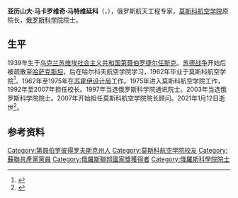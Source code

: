 {{同名人物|马特维延科|马特维延科}}
{{Infobox officeholder
| 姓名     = 亚历山大·马特维延科
| 原名     = Александр Матвеенко
| 职务     = [[莫斯科航空学院|莫斯科航空学院]]院长
| 就任日期 = 1992年
| 卸任日期 = 2007年
| 前任     =
| 继任     =
| 性别     = 男
| 出生日期 = 1939年8月20日
| 出生地点 = {{URS}}[[卡缅斯科耶|第聂伯罗捷尔任斯克]]
| 逝世日期 = {{Dda|2021|1|12|1939|8|20}}
| 逝世地点 = {{RUS}}[[莫斯科|莫斯科]]
| 母校     = 莫斯科航空学院
| 获奖     = {{四级祖国功勋勋章}} {{苏联荣誉勋章}} {{莫斯科建城八百五十周年奖章}}
}}
'''亚历山大·马卡罗维奇·马特维延科'''（{{lang-ru|Александр Макарович Матвеенко}}，{{bd|1939年|8月20日|2021年|1月12日|catIdx=Matveenko}}），俄罗斯航天工程专家，[[莫斯科航空学院|莫斯科航空学院]]原院长，[[俄罗斯科学院|俄罗斯科学院]]院士。

==生平==
1939年生于[[乌克兰苏维埃社会主义共和国|乌克兰苏维埃社会主义共和国]][[卡缅斯科耶|第聂伯罗捷尔任斯克]]。[[苏德战争|苏德战争]]开始后被疏散至[[哈萨克斯坦|哈萨克斯坦]]，后在哈尔科夫航空学院学习，1962年毕业于莫斯科航空学院<ref>{{cite web |title=Академику Матвеенко Александру Макаровичу - 80 лет! |url=http://www.ras.ru/news/shownews.aspx?id=7bfbf290-92ad-4529-8ada-31083cf4d107 |publisher=[[俄罗斯科学院|РАН]] |language=ru |date=2019-08-20 |accessdate=2021-01-15 |archive-date=2021-01-21 |archive-url=https://web.archive.org/web/20210121192920/http://www.ras.ru/news/shownews.aspx?id=7bfbf290-92ad-4529-8ada-31083cf4d107 |dead-url=no }}</ref>。1962年至1975年在[[苏霍伊设计局|苏霍伊设计局]]工作。1975年进入莫斯科航空学院工作，1992年至2007年担任校长。1997年当选俄罗斯科学院通讯院士。2003年当选俄罗斯科学院院士。2007年开始担任莫斯科航空学院院长顾问。2021年1月12日逝世<ref>{{cite web |title=Ушёл из жизни бывший ректор МАИ, академик РАН Александр Макарович Матвеенко |url=https://mai.ru/press/news/detail.php?ID=120116 |publisher=МАИ |language=ru |date=2021-01-13 |accessdate=2021-01-15 |archive-date=2021-01-15 |archive-url=https://web.archive.org/web/20210115220221/https://mai.ru/press/news/detail.php?ID=120116 |dead-url=no }}</ref>。
==参考资料==
{{reflist}}
{{Authority control}}
{{DEFAULTSORT:Matveenko, Aleksander}}
[[Category:第聂伯罗彼得罗夫斯克州人|Category:第聂伯罗彼得罗夫斯克州人]]
[[Category:莫斯科航空学院校友|Category:莫斯科航空学院校友]]
[[Category:蘇聯共產黨黨員|Category:蘇聯共產黨黨員]]
[[Category:俄羅斯聯邦國家獎獲得者|Category:俄羅斯聯邦國家獎獲得者]]
[[Category:俄羅斯科學院院士|Category:俄羅斯科學院院士]]